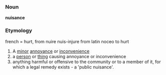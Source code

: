 ===Noun===
'''nuisance'''

===Etymology===
french = hurt, from nuire nuis-injure from latin noceo to hurt

#A [[minor]] [[annoyance]] or [[inconvenience]]
#a [[person]] or [[thing]] causing annoyance or inconvenience
#anything harmful or offensive to the community or to a member of it, for which a legal remedy exists - a 'public nuisance'.
